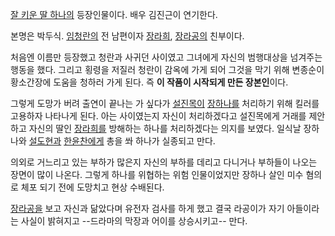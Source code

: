[[잘 키운 딸 하나]]의 등장인물이다. 배우 김진근이 연기한다.

본명은 박두식. [[임청란]]의 전 남편이자 [[장라희]], [[장라공]]의 친부이다.

처음엔 이름만 등장했고 청란과 사귀던 사이였고 그녀에게 자신의 범행대상을 넘겨주는 행동을 했다. 그리고 횡령을 저질러 청란이 감옥에 가게 되어 그것을 막기 위해 변종순이 황소간장에 도움을 청하러 가게 된다. 즉 '''이 작품이 시작되게 만든 장본인'''이다.

그렇게 도망가 버려 출연이 끝나는 가 싶다가 [[설진목]]이 [[장하나]]를 처리하기 위해 킬러를 고용하자 나타나게 된다. 아는 사이였는지 자신이 처리하겠다고 설진목에게 거래를 제안하고 자신의 딸인 [[장라희]]를 방해하는 하나를 처리하겠다는 의지를 보였다. 일식날 장하나와 [[설도현]]과 [[한윤찬]]에게 총을 쏴 하나가 실종되고 만다.

의외로 거느리고 있는 부하가 많은지 자신의 부하를 데리고 다니거나 부하들이 나오는 장면이 많이 나온다. 그렇게 하나를 위협하는 위험 인물이었지만 장하나 살인 미수 혐의로 체포 되기 전에 도망치고 현상 수배된다.

[[장라공]]을 보고 자신과 닮았다며 유전자 검사를 하게 했고 결국 라공이가 자기 아들이라는 사실이 밝혀지고 --드라마의 막장과 어이를 상승시키고-- 만다.
